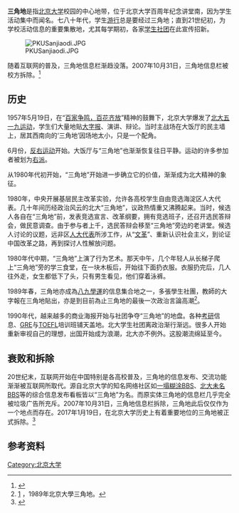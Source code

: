 '''三角地'''是指[[北京大学|北京大学]]校园的中心地带，位于北京大学百周年纪念讲堂南，因为学生活动集中而闻名。七八十年代，学生[[游行|游行]]总是要经过三角地；直到21世纪初，为学校活动信息的重要集散地，尤其每学期初，各家[[学生社团|学生社团]]在此宣传招新。

[[File:PKUSanjiaodi.JPG|thumb]]

随着互联网的普及，三角地信息栏渐趋没落。2007年10月31日，三角地信息栏被校方拆除。<ref>{{cite web
|url=http://www.infzm.com/content/1784
|date=2007-12-18
|title=“三角地”的现实与记忆
|website=南方周末
|accessdate=2019-01-23
|archive-date=2019-01-24
|archive-url=https://web.archive.org/web/20190124041304/http://www.infzm.com/content/1784
|dead-url=no
}}
{{cite web
|url=http://hk.crntt.com/doc/1004/8/7/4/100487429_2.html
|date=2007-11-09
|title=北大“三角地”的現實與記憶
|website=中國評論新聞
|access-date=2019-01-23
|archive-url=https://web.archive.org/web/20190123223740/http://hk.crntt.com/doc/1004/8/7/4/100487429_2.html
|archive-date=2019-01-23
|dead-url=yes
}}</ref>

== 历史 ==

1957年5月19日，在“[[百家争鸣，百花齐放|百家争鸣，百花齐放]]”精神的鼓舞下，北京大学爆发了[[北大五一九运动|北大五一九运动]]，学生们大量地贴[[大字报|大字报]]、演讲、辩论。当时主战场在大饭厅的民主墙上，居其西南向的‘三角地’因场地太小，只是一个配角。

6月份，[[反右运动|反右运动]]开始。大饭厅与“三角地”也渐渐恢复往日平静。运动的许多参加者被划为[[右派|右派]]。

从1980年代初开始，“三角地”开始进一步确立它的价值，渐渐成为北大精神的象征。

1980年，中央开展基层民主改革实验，允许各高校学生自由竞选海淀区人大代表。几十年间历经政治风云的北大“三角地”，议政热情重又沸腾起来。当时，候选人各自在“三角地”前，发表竞选宣言、改革纲要，拥有竞选班子，还召开选民答辩会，做民意调查。由于参与者上千，选民答辩会移至“三角地”旁边的老讲堂。候选人讨论的议题，远非区[[人大代表|人大代表]]所涉工作，从“[[文革|文革]]”、重新认识社会主义，到论证中国改革之路，再到探讨人性解放问题。

1980年代中期，“三角地”上演了{{cn|中国首场}}行为艺术。那天中午，几个年轻人从长梯子爬上“三角地”旁的学三食堂，在一块木板后，开始往下面扔衣服。衣服扔完后，几人往外走，女生都低下了头，只有男生看见，他们穿着泳裤。

1989年春，三角地亦成為[[八九學運|八九學運]]的信息集合地之一，多張學生社團，教師的大字報在三角地貼出，亦是到目前為止三角地的最後一次政治言論高潮<ref>[http://www.64memo.com/d/DesktopModules/BizModules%20-%20UltraPhotoGallery/Exif.aspx?alias=64memo.com/d&Id=10&Src=/d/Portals/0/UltraPhotoGallery/579/1/large/010.jpg] {{Wayback|url=http://www.64memo.com/d/DesktopModules/BizModules%20-%20UltraPhotoGallery/Exif.aspx?alias=64memo.com%2Fd&Id=10&Src=%2Fd%2FPortals%2F0%2FUltraPhotoGallery%2F579%2F1%2Flarge%2F010.jpg |date=20160309142551 }}，1989年北京大學三角地。</ref>。

1990年代，越来越多的商业海报开始与社团争夺“三角地”的地盘。各种[[考研|考研]]信息、[[GRE|GRE]]与[[TOEFL|TOEFL]]培训班铺天盖地。北大学生社团离政治渐行渐远。很多人开始重新审视自己的理想，出国开始成为浪潮，北大亦不例外。这股潮流绵延至今。

== 衰败和拆除 ==
20世纪末，互联网开始在中国特别是各高校普及，三角地的信息发布、交流功能渐渐被互联网所取代。源自北京大学的知名网络社区如[[一塌糊涂BBS|一塌糊涂BBS]]、[[北大未名BBS|北大未名BBS]]等的综合信息发布看板皆以“三角地”为名。而原实体三角地的信息栏几乎完全被垃圾广告所充斥。2007年10月31日，三角地信息栏拆除，三角地此后仅仅作为一个地点而存在。2017年1月19日，在北京大学历史上有着重要地位的三角地被正式拆除。<ref>{{Cite web |url=http://www.zaobao.com.sg/wencui/social/story20170120-715900 |title=北大三角地被拆除 曾是北大精神的缩影 |accessdate=2019-01-23 |archive-date=2019-01-23 |archive-url=https://web.archive.org/web/20190123171402/https://www.zaobao.com.sg/wencui/social/story20170120-715900 |dead-url=no }}</ref>

== 参考资料 ==

{{reflist}}

<!---------失效链接------------
== 外部链接 ==
*根据《[[南方周末|南方周末]]》2007年11月8日报道“三角地的现实与记忆”http://www.nanfangdaily.com.cn/zm/20071108/xw/200711080009.asp
----------------------------->

{{北京大学}}
[[Category:北京大学|Category:北京大学]]
